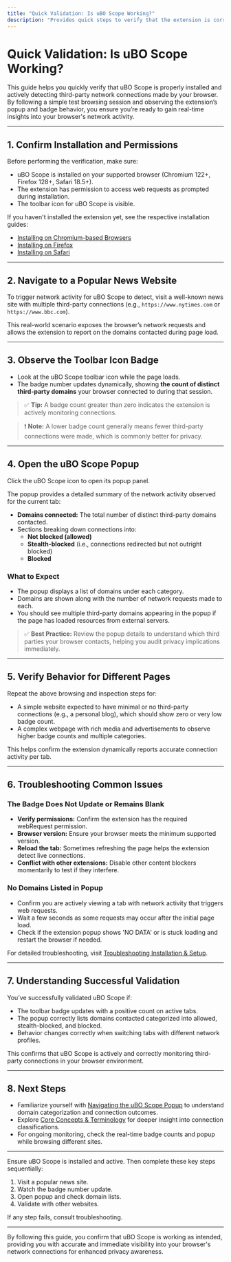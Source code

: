 ```yaml
---
title: "Quick Validation: Is uBO Scope Working?"
description: "Provides quick steps to verify that the extension is correctly detecting and reporting third-party connections—such as visiting a popular news site and checking the popup and badge for updates."
---
```


# Quick Validation: Is uBO Scope Working?

This guide helps you quickly verify that uBO Scope is properly installed and actively detecting third-party network connections made by your browser. By following a simple test browsing session and observing the extension’s popup and badge behavior, you ensure you’re ready to gain real-time insights into your browser's network activity.

---

## 1. Confirm Installation and Permissions

Before performing the verification, make sure:

- uBO Scope is installed on your supported browser (Chromium 122+, Firefox 128+, Safari 18.5+).
- The extension has permission to access web requests as prompted during installation.
- The toolbar icon for uBO Scope is visible.

If you haven't installed the extension yet, see the respective installation guides:

- [Installing on Chromium-based Browsers](../installation-and-setup/install-on-chromium)
- [Installing on Firefox](../installation-and-setup/install-on-firefox)
- [Installing on Safari](../installation-and-setup/install-on-safari)

---

## 2. Navigate to a Popular News Website

To trigger network activity for uBO Scope to detect, visit a well-known news site with multiple third-party connections (e.g., `https://www.nytimes.com` or `https://www.bbc.com`).

This real-world scenario exposes the browser’s network requests and allows the extension to report on the domains contacted during page load.

---

## 3. Observe the Toolbar Icon Badge

- Look at the uBO Scope toolbar icon while the page loads.
- The badge number updates dynamically, showing **the count of distinct third-party domains** your browser connected to during that session.

> ✅ **Tip:** A badge count greater than zero indicates the extension is actively monitoring connections.

> ❗ **Note:** A lower badge count generally means fewer third-party connections were made, which is commonly better for privacy.

---

## 4. Open the uBO Scope Popup

Click the uBO Scope icon to open its popup panel.

The popup provides a detailed summary of the network activity observed for the current tab:

- **Domains connected:** The total number of distinct third-party domains contacted.
- Sections breaking down connections into:
  - **Not blocked (allowed)**
  - **Stealth-blocked** (i.e., connections redirected but not outright blocked)
  - **Blocked**

### What to Expect

- The popup displays a list of domains under each category.
- Domains are shown along with the number of network requests made to each.
- You should see multiple third-party domains appearing in the popup if the page has loaded resources from external servers.

> ✅ **Best Practice:** Review the popup details to understand which third parties your browser contacts, helping you audit privacy implications immediately.

---

## 5. Verify Behavior for Different Pages

Repeat the above browsing and inspection steps for:

- A simple website expected to have minimal or no third-party connections (e.g., a personal blog), which should show zero or very low badge count.
- A complex webpage with rich media and advertisements to observe higher badge counts and multiple categories.

This helps confirm the extension dynamically reports accurate connection activity per tab.

---

## 6. Troubleshooting Common Issues

### The Badge Does Not Update or Remains Blank

- **Verify permissions:** Confirm the extension has the required webRequest permission.
- **Browser version:** Ensure your browser meets the minimum supported version.
- **Reload the tab:** Sometimes refreshing the page helps the extension detect live connections.
- **Conflict with other extensions:** Disable other content blockers momentarily to test if they interfere.

### No Domains Listed in Popup

- Confirm you are actively viewing a tab with network activity that triggers web requests.
- Wait a few seconds as some requests may occur after the initial page load.
- Check if the extension popup shows 'NO DATA' or is stuck loading and restart the browser if needed.

For detailed troubleshooting, visit [Troubleshooting Installation & Setup](../usage-validation-and-troubleshooting/troubleshooting-common-issues).

---

## 7. Understanding Successful Validation

You’ve successfully validated uBO Scope if:

- The toolbar badge updates with a positive count on active tabs.
- The popup correctly lists domains contacted categorized into allowed, stealth-blocked, and blocked.
- Behavior changes correctly when switching tabs with different network profiles.

This confirms that uBO Scope is actively and correctly monitoring third-party connections in your browser environment.

---

## 8. Next Steps

- Familiarize yourself with [Navigating the uBO Scope Popup](../group-getting-started/page-navigating-popup-ui) to understand domain categorization and connection outcomes.
- Explore [Core Concepts & Terminology](../../overview/product-intro-and-basics/core-concepts-and-terminology) for deeper insight into connection classifications.
- For ongoing monitoring, check the real-time badge counts and popup while browsing different sites.

---

<Check>
Ensure uBO Scope is installed and active. Then complete these key steps sequentially:

1. Visit a popular news site.
2. Watch the badge number update.
3. Open popup and check domain lists.
4. Validate with other websites.

If any step fails, consult troubleshooting.
</Check>

---

By following this guide, you confirm that uBO Scope is working as intended, providing you with accurate and immediate visibility into your browser's network connections for enhanced privacy awareness.
